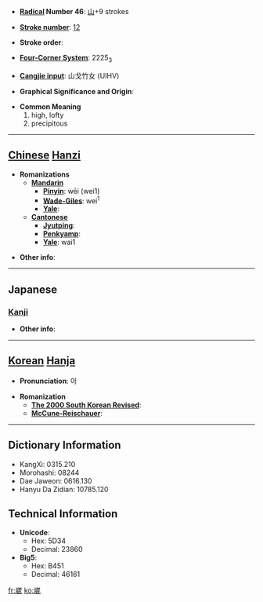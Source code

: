 * '''[[Wiktionary:Chinese radical index| Radical]] Number 46''': [[Wiktionary:Chinese radical index 山|山]]+9 strokes

* '''[[Wiktionary:Chinese total strokes index|Stroke number]]''': [[Wiktionary:Chinese total strokes index 12|12]]

* '''Stroke order''': 

* '''[[Wiktionary:Chinese four corner index|Four-Corner System]]''': 2225<sub>3</sub>

* '''[[Wiktionary:Chinese Cangjie index|Cangjie input]]''': 山戈竹女 (UIHV)

* '''Graphical Significance and Origin''': 

* '''Common Meaning'''
*#high, lofty
*# precipitous


----

== [[Chinese]] [[Hanzi]] ==

* '''Romanizations'''
** '''[[Mandarin]]'''
*** '''[[Pinyin]]''': wēi (wei1)
*** '''[[Wade-Giles]]''': wei<sup>1</sup>
*** '''[[Yale]]''': 
** '''[[Cantonese]]'''
*** '''[[Jyutping]]''':
*** '''[[Penkyamp]]''': 
*** '''[[Yale]]''': wai1

* '''Other info''': 

----

==Japanese==
===[[Kanji]]===
{{kanji|on readings=[[わい]] (wai), [[え]] (e), [[い]] (i)
|kun readings=
}}

* '''Other info''':  

----

== [[Korean]] [[Hanja]] ==

* '''Pronunciation''': 아

* '''Romanization'''
** '''[[The 2000 South Korean Revised Romanization|The 2000 South Korean Revised]]''': 
** '''[[McCune-Reischauer]]''': 

----

== Dictionary Information ==

* KangXi: 0315.210
* Morohashi: 08244
* Dae Jaweon: 0616.130
* Hanyu Da Zidian: 10785.120

== Technical Information ==

* '''Unicode''':
** Hex: 5D34
** Decimal: 23860
* '''Big5''':
** Hex: B451
** Decimal: 46161

[[fr:崴]]
[[ko:崴]]